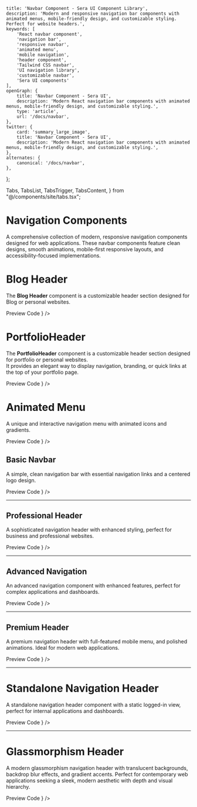     title: 'Navbar Component - Sera UI Component Library',
    description: 'Modern and responsive navigation bar components with animated menus, mobile-friendly design, and customizable styling. Perfect for website headers.',
    keywords: [
        'React navbar component',
        'navigation bar',
        'responsive navbar',
        'animated menu',
        'mobile navigation',
        'header component',
        'Tailwind CSS navbar',
        'UI navigation library',
        'customizable navbar',
        'Sera UI components'
    ],
    openGraph: {
        title: 'Navbar Component - Sera UI',
        description: 'Modern React navigation bar components with animated menus, mobile-friendly design, and customizable styling.',
        type: 'article',
        url: '/docs/navbar',
    },
    twitter: {
        card: 'summary_large_image',
        title: 'Navbar Component - Sera UI',
        description: 'Modern React navigation bar components with animated menus, mobile-friendly design, and customizable styling.',
    },
    alternates: {
        canonical: '/docs/navbar',
    },
};

  Tabs,
  TabsList,
  TabsTrigger,
  TabsContent,
} from "@/components/site/tabs.tsx";


<HideTOC />



# Navigation Components <AI dir="left"/>

A comprehensive collection of modern, responsive navigation components designed for web applications. These navbar components feature clean designs, smooth animations, mobile-first responsive layouts, and accessibility-focused implementations.


# Blog Header
The **Blog Header** component is a customizable header section designed for Blog or personal websites.


<Tabs defaultValue="preview" className="">
  <TabsList>
    <TabsTrigger value="preview">Preview</TabsTrigger>
    <TabsTrigger value="code">Code</TabsTrigger>
  </TabsList>
  <TabsContent value="preview">
    <ComponentRenderer component={<BlogHeader />} />
  </TabsContent>
  <TabsContent value="code">
    <CodeBlock filePath="src/app/docs/navbar/navbar3.tsx" />
  </TabsContent>
</Tabs>


# PortfolioHeader

The **PortfolioHeader** component is a customizable header section designed for portfolio or personal websites.  
It provides an elegant way to display navigation, branding, or quick links at the top of your portfolio page.


<Tabs defaultValue="preview" className="">
  <TabsList>
    <TabsTrigger value="preview">Preview</TabsTrigger>
    <TabsTrigger value="code">Code</TabsTrigger>
  </TabsList>
  <TabsContent value="preview">
    <ComponentRenderer component={<PortfolioHeader />} />
  </TabsContent>
  <TabsContent value="code">
    <CodeBlock filePath="src/app/docs/navbar/navbar2.tsx" />
  </TabsContent>
</Tabs>



# Animated Menu
 A unique and interactive navigation menu with animated icons and gradients.

<Tabs defaultValue="preview" className="">
  <TabsList>
    <TabsTrigger value="preview">Preview</TabsTrigger>
    <TabsTrigger value="code">Code</TabsTrigger>
  </TabsList>
  <TabsContent value="preview">
    <ComponentRenderer component={<MenuBar />} />
  </TabsContent>
  <TabsContent value="code">
    <CodeBlock filePath="src/app/docs/navbar/animatedmenu.tsx" />
  </TabsContent>
</Tabs>

## Basic Navbar

A simple, clean navigation bar with essential navigation links and a centered logo design.


<Tabs defaultValue="preview" className="">
  <TabsList>
    <TabsTrigger value="preview">Preview</TabsTrigger>
    <TabsTrigger value="code">Code</TabsTrigger>
  </TabsList>
  <TabsContent value="preview">
    <ComponentRenderer component={<HeaderComponent />} />
  </TabsContent>
  <TabsContent value="code">
    <CodeBlock filePath="src/app/docs/navbar/navbar.tsx" />
  </TabsContent>
</Tabs>

---

## Professional Header

A sophisticated navigation header with enhanced styling, perfect for business and professional websites.


<Tabs defaultValue="preview" className="">
  <TabsList>
    <TabsTrigger value="preview">Preview</TabsTrigger>
    <TabsTrigger value="code">Code</TabsTrigger>
  </TabsList>
  <TabsContent value="preview">
    <ComponentRenderer component={<Header />} /> 
  </TabsContent>
  <TabsContent value="code">
    <CodeBlock filePath="src/app/docs/navbar/header.tsx" />
  </TabsContent>
</Tabs>


---

## Advanced Navigation

An advanced navigation component with enhanced features, perfect for complex applications and dashboards.

<Tabs defaultValue="preview" className="">
  <TabsList>
    <TabsTrigger value="preview">Preview</TabsTrigger>
    <TabsTrigger value="code">Code</TabsTrigger>
  </TabsList>
  <TabsContent value="preview">
    <ComponentRenderer component={<Header2 />} />
  </TabsContent>
  <TabsContent value="code">
    <CodeBlock filePath="src/app/docs/navbar/header2.tsx" />
  </TabsContent>
</Tabs>

---

## Premium Header

A premium navigation header with full-featured mobile menu, and polished animations. Ideal for modern web applications.

<Tabs defaultValue="preview" className="">
  <TabsList>
    <TabsTrigger value="preview">Preview</TabsTrigger>
    <TabsTrigger value="code">Code</TabsTrigger>
  </TabsList>
  <TabsContent value="preview">
    <ComponentRenderer component={<Header3 />} />
  </TabsContent>
  <TabsContent value="code">
    <CodeBlock filePath="src/app/docs/navbar/header3.tsx" />
  </TabsContent>
</Tabs>

---

# Standalone Navigation Header
A standalone navigation header component with a static logged-in view, perfect for internal applications and dashboards.

<Tabs defaultValue="preview" className="">
  <TabsList>
    <TabsTrigger value="preview">Preview</TabsTrigger>
    <TabsTrigger value="code">Code</TabsTrigger>
  </TabsList>
  <TabsContent value="preview">
    <ComponentRenderer component={<Header4 />} />
  </TabsContent>
  <TabsContent value="code">
    <CodeBlock filePath="src/app/docs/navbar/header4.tsx" />
  </TabsContent>
</Tabs>

---

# Glassmorphism Header

A modern glassmorphism navigation header with translucent backgrounds, backdrop blur effects, and gradient accents. Perfect for contemporary web applications seeking a sleek, modern aesthetic with depth and visual hierarchy.

<Tabs defaultValue="preview" className="">
  <TabsList>
    <TabsTrigger value="preview">Preview</TabsTrigger>
    <TabsTrigger value="code">Code</TabsTrigger>
  </TabsList>
  <TabsContent value="preview">
    <ComponentRenderer component={<GlassmorphismHeader />} />
  </TabsContent>
  <TabsContent value="code">
    <CodeBlock filePath="src/app/docs/navbar/navbar5.tsx" />
  </TabsContent>
</Tabs>
